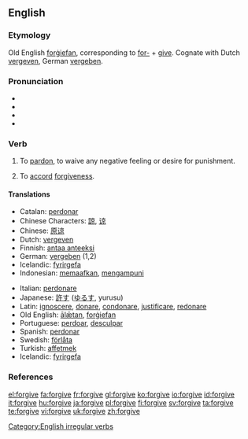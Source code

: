 ==English==

===Etymology===
Old English [[forgiefan|forġiefan]], corresponding to [[for-]] + [[give]]. Cognate with Dutch [[vergeven]], German [[vergeben]].

===Pronunciation===
*{{AHD|fər-gĭv', fôr-gĭv'}}
*{{IPA|/fəˈgɪv/, /fɔː(r)ˈgɪv/}}
*{{SAMPA|/f@(r)ˈgIv/, /fO:(r)ˈgIv/}}
*{{audio|en-us-forgive.ogg|Audio (US)}}

===Verb===
{{en-verb|forgives|forgiving|forgave|forgiven}}

# {{transitive}} To [[pardon]], to waive any negative feeling or desire for punishment.
# {{intransitive}} To [[accord]] [[forgiveness]].

====Translations====
{{top}}
*Catalan: [[perdonar]]
*Chinese Characters: [[諒]], [[谅]]
*Chinese: [[原谅]]
*Dutch: [[vergeven]]
*Finnish: [[antaa anteeksi]]
*German: [[vergeben]] (1,2)
*Icelandic: [[fyrirgefa]]
*Indonesian: [[maaf|memaafkan]], [[ampun|mengampuni]]
{{mid}}
*Italian: [[perdonare]]
*Japanese: [[許す]] ([[ゆるす]], yurusu)
*Latin: [[ignoscere]], [[donare]], [[condonare]], [[justificare]], [[redonare]]
*Old English: [[alætan|ālǣtan]], [[forgiefan|forġiefan]]
*Portuguese: [[perdoar]], [[desculpar]]
*Spanish: [[perdonar]]
*Swedish: [[förlåta]]
*Turkish: [[affetmek]]
*Icelandic: [[fyrirgefa]]
{{bottom}}

===References===
{{R:Century 1911}}
{{R:Webster 1913}}

[[Category:English irregular verbs]]

[[el:forgive]]
[[fa:forgive]]
[[fr:forgive]]
[[gl:forgive]]
[[ko:forgive]]
[[io:forgive]]
[[id:forgive]]
[[it:forgive]]
[[hu:forgive]]
[[ja:forgive]]
[[pl:forgive]]
[[fi:forgive]]
[[sv:forgive]]
[[ta:forgive]]
[[te:forgive]]
[[vi:forgive]]
[[uk:forgive]]
[[zh:forgive]]
